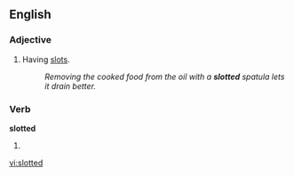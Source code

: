 ==English==

===Adjective===
{{en-adj|-}}

#Having [[slot]]s.
#:''Removing the cooked food from the oil with a '''slotted''' spatula lets it drain better.''

===Verb===
'''slotted'''

# {{past of|[[slot]]}}

[[vi:slotted]]